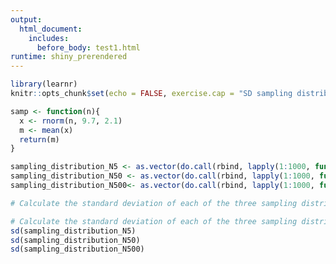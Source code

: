 ```yaml
---
output: 
  html_document:
    includes:
      before_body: test1.html
runtime: shiny_prerendered
---
```


```r
library(learnr)
knitr::opts_chunk$set(echo = FALSE, exercise.cap = "SD sampling distribution")

samp <- function(n){
  x <- rnorm(n, 9.7, 2.1)
  m <- mean(x)
  return(m)
}

sampling_distribution_N5 <- as.vector(do.call(rbind, lapply(1:1000, function(x) samp(5))))
sampling_distribution_N50 <- as.vector(do.call(rbind, lapply(1:1000, function(x) samp(50))))
sampling_distribution_N500<- as.vector(do.call(rbind, lapply(1:1000, function(x) samp(500))))

```

```r
# Calculate the standard deviation of each of the three sampling distributions, using the object names above

```

```r
# Calculate the standard deviation of each of the three sampling distributions
sd(sampling_distribution_N5)
sd(sampling_distribution_N50)
sd(sampling_distribution_N500)
```

<div data-iframe-height></div>
